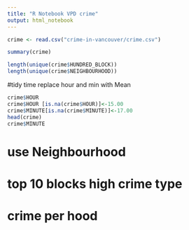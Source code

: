 ```yaml
---
title: "R Notebook VPD crime"
output: html_notebook
---
```




```r
crime <- read.csv("crime-in-vancouver/crime.csv")
```

```r
summary(crime)
```
```r
length(unique(crime$HUNDRED_BLOCK))
length(unique(crime$NEIGHBOURHOOD))
```
#tidy time replace hour and min with Mean
```r
crime$HOUR
crime$HOUR [is.na(crime$HOUR)]<-15.00
crime$MINUTE[is.na(crime$MINUTE)]<-17.00
head(crime)
crime$MINUTE
```
# use Neighbourhood
# top 10 blocks high crime type
# crime per hood